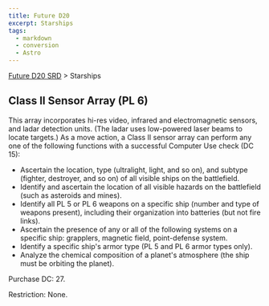 ```yaml
---
title: Future D20
excerpt: Starships
tags:
  - markdown
  - conversion
  - Astro
---
```






[Future D20 SRD]( / ) > Starships




## Class II Sensor Array (PL 6)


This array incorporates hi-res video, infrared and electromagnetic sensors, and ladar detection units. (The ladar uses low-powered laser beams to locate targets.) As a move action, a Class II sensor array can perform any one of the following functions with a successful Computer Use check (DC 15):


- Ascertain the location, type (ultralight, light, and so on), and subtype (fighter, destroyer, and so on) of all visible ships on the battlefield.
- Identify and ascertain the location of all visible hazards on the battlefield (such as asteroids and mines).
- Identify all PL 5 or PL 6 weapons on a specific ship (number and type of weapons present), including their organization into batteries (but not fire links).
- Ascertain the presence of any or all of the following systems on a specific ship: grapplers, magnetic field, point-defense system.
- Identify a specific ship's armor type (PL 5 and PL 6 armor types only).
- Analyze the chemical composition of a planet's atmosphere (the ship must be orbiting the planet).


Purchase DC: 27.


Restriction: None.



